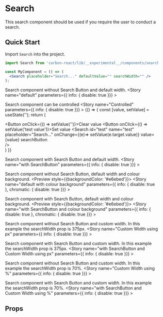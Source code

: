 
<Meta title="Design System/Search" />

# Search
This search component should be used if you require the user to conduct a search.

## Quick Start
Import `Search` into the project.

```jsx
import Search from 'carbon-react/lib/__experimental__/components/search';

const MyComponent = () => (
  <Search placeholder="Search..." defaultValue="" searchWidth="" />
);
```

Search component without Search Button and default width. 
<Preview>
  <Story name="default" parameters={{ info: { disable: true }}} >
    <Search placeholder="Search..." defaultValue=""/>
  </Story>
</Preview>

Search component can be controlled
<Preview>
  <Story name="Controlled" parameters={{ info: { disable: true }}} >
    {() => {
      const [value, setValue] = useState('');
      return (
      <div>
        <Button onClick={() => setValue('')}>Clear value</Button>
        <Button onClick={() => setValue('test value')}>Set value</Button>
        <Search id="test" name="test" placeholder="Search..." 
        onChange={(e)=> setValue(e.target.value)}
        value={value}
        searchButton   
        />
      </div>
    )
    }}
  </Story>
</Preview>

Search component with Search Button and default width.
<Preview>
  <Story name="with SearchButton" parameters={{ info: { disable: true }}} >
    <Search defaultValue="Search" searchButton/>
  </Story>
</Preview>

Search component without Search Button, default width and colour background. 
<Preview style={{backgroundColor: '#e6ebed'}}>
  <Story name="default with colour background" parameters={{ info: { disable: true }, chromatic: { disable: true }}} >
    <Search placeholder="Search..." defaultValue=""/>
  </Story>
</Preview>

Search component with Search Button, default width and colour background.
<Preview style={{backgroundColor: '#e6ebed'}}>
  <Story name="with SearchButton and colour background" parameters={{ info: { disable: true }, chromatic: { disable: true }}} >
    <Search placeholder="Search..." defaultValue="Search" searchButton/>
  </Story>
</Preview>

Search component without Search Button and custom width. In this example the searchWidth prop is 375px.
<Preview>
  <Story name="Custom Width using px" parameters={{ info: { disable: true }}} >
    <Search placeholder="Search..." defaultValue="" searchWidth="375px"/>
  </Story>
</Preview>

Search component with Search Button and custom width. In this example the searchWidth prop is 375px.
<Preview>
  <Story name="with SearchButton and Custom Width using px" parameters={{ info: { disable: true }}} >
    <Search defaultValue="Search" searchButton searchWidth="375px"/>
  </Story>
</Preview>

Search component without Search Button and custom width. In this example the searchWidth prop is 70%.
<Preview>
  <Story name="Custom Width using %" parameters={{ info: { disable: true }}} >
    <Search placeholder="Search..." defaultValue="" searchWidth="70%"/>
  </Story>
</Preview>

Search component with Search Button and custom width. In this example the searchWidth prop is 70%.
<Preview>
  <Story name="with SearchButton and Custom Width using %" parameters={{ info: { disable: true }}} >
    <Search defaultValue="Search" searchButton searchWidth="70%"/>
  </Story>
</Preview>

## Props
<Props of={Search} />